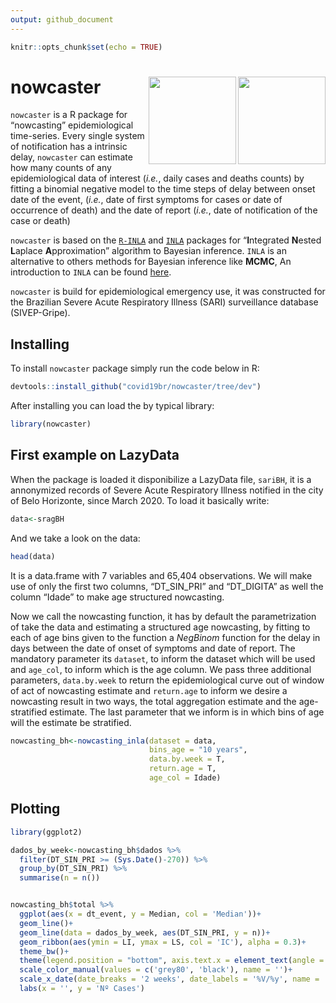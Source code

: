 ```yaml
---
output: github_document
---
```

  
```r
knitr::opts_chunk$set(echo = TRUE)
```

# nowcaster <a href='https://github.com/covid19br/nowcaster'><img src='man/figures/nowcaster.png' align="right" width="140" /></a> <a href='https://github.com/covid19br/nowcaster'><img src='man/figures/nowcaster_rev.png' align="right" width="140" /></a>


`nowcaster` is a R package for "nowcasting" epidemiological time-series. Every single system of notification has a intrinsic delay, `nowcaster` can estimate how many counts of any epidemiological data of interest (*i.e.*, daily cases and deaths counts) by fitting a binomial negative model to the time steps of delay between onset date of the event, (*i.e.*, date of first symptoms for cases or date of occurrence of death) and the date of report (*i.e.*, date of notification of the case or death)

`nowcaster` is based on the [`R-INLA`](https://becarioprecario.bitbucket.io/inla-gitbook/index.html) and [`INLA`](https://inla.r-inla-download.org/r-inla.org/doc/inla-manual/inla-manual.pdf) packages for "**I**ntegrated **N**ested **L**aplace **A**pproximation" algorithm to Bayesian inference. `INLA` is an alternative to others methods for Bayesian inference like **MCMC**, An introduction to `INLA` can be found [here](https://becarioprecario.bitbucket.io/inla-gitbook/index.html).

`nowcaster` is build for epidemiological emergency use, it was constructed for the Brazilian Severe Acute Respiratory Illness (SARI) surveillance database (SIVEP-Gripe). 

## Installing


To install `nowcaster` package simply run the code below in R:

```r
devtools::install_github("covid19br/nowcaster/tree/dev")
```

After installing you can load the by typical library:

```r
library(nowcaster)
```

## First example on LazyData

When the package is loaded it disponibilize a LazyData file, `sariBH`, it is a annonymized records of Severe Acute Respiratory Illness notified in the city of Belo Horizonte, since March 2020. To load it basically write:

```r
data<-sragBH
```

And we take a look on the data:

```r
head(data)
```

It is a data.frame with 7 variables and 65,404 observations. We will make use of only the first two columns, "DT_SIN_PRI" and "DT_DIGITA" as well the column "Idade" to make age structured nowcasting.

Now we call the nowcasting function, it has by default the parametrization of take the data and estimating a structured age nowcasting, by fitting to each of age bins given to the function a $NegBinom$ function for the delay in days between the date of onset of symptoms and date of report. The mandatory parameter its `dataset`, to inform the dataset which will be used and `age_col`, to inform which is the age column. We pass three additional parameters, `data.by.week` to return the epidemiological curve out of window of act of nowcasting estimate and `return.age` to inform we desire a nowcasting result in two ways, the total aggregation estimate and the age-stratified estimate. The last parameter that we inform is in which bins of age will the estimate be stratified.

```r
nowcasting_bh<-nowcasting_inla(dataset = data, 
                               bins_age = "10 years", 
                               data.by.week = T, 
                               return.age = T, 
                               age_col = Idade)
```

## Plotting

```r
library(ggplot2)

dados_by_week<-nowcasting_bh$dados %>% 
  filter(DT_SIN_PRI >= (Sys.Date()-270)) %>% 
  group_by(DT_SIN_PRI) %>% 
  summarise(n = n())


nowcasting_bh$total %>% 
  ggplot(aes(x = dt_event, y = Median, col = 'Median'))+
  geom_line()+
  geom_line(data = dados_by_week, aes(DT_SIN_PRI, y = n))+
  geom_ribbon(aes(ymin = LI, ymax = LS, col = 'IC'), alpha = 0.3)+
  theme_bw()+
  theme(legend.position = "bottom", axis.text.x = element_text(angle = 90))+
  scale_color_manual(values = c('grey80', 'black'), name = '')+
  scale_x_date(date_breaks = '2 weeks', date_labels = '%V/%y', name = 'Date in Weeks')+
  labs(x = '', y = 'Nº Cases')
```





